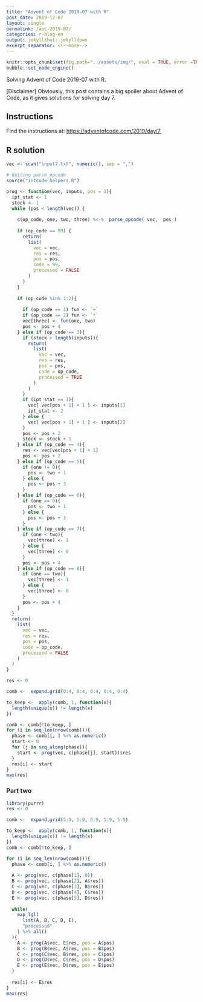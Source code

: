 ```yaml
---
title: "Advent of Code 2019-07 with R"
post_date: 2019-12-07
layout: single
permalink: /aoc-2019-07/
categories: r-blog-en
output: jekyllthat::jekylldown
excerpt_separator: <!--more-->
---
```


```r
knitr::opts_chunk$set(fig.path="../assets/img/", eval = TRUE, error =TRUE)
bubble::set_node_engine()
```

Solving Advent of Code 2019-07 with R. 

[Disclaimer] Obviously, this post contains a big spoiler about Advent of Code, as it gives solutions for solving day 7.

## Instructions

Find the instructions at: <https://adventofcode.com/2019/day/7>

## R solution

```r
vec <- scan("input7.txt", numeric(), sep = ",")

# Getting parse_opcode  
source("intcode_helpers.R")

prog <- function(vec, inputs, pos = 1){ 
  ipt_stat <- 1
  stock <- 1
  while (pos < length(vec)) {
    
    c(op_code, one, two, three) %<-%  parse_opcode( vec,  pos )
    
    if (op_code == 99) {
      return(
        list(
          vec = vec, 
          res = res, 
          pos = pos, 
          code = 99, 
          processed = FALSE
        )
      )
    }
    
    if (op_code %in% 1:2){
      
      if (op_code == 1) fun <- `+`
      if (op_code == 2) fun <- `*`
      vec[three] <- fun(one, two)
      pos <- pos + 4
    } else if (op_code == 3){
      if (stock > length(inputs)){
        return(
          list(
            vec = vec, 
            res = res, 
            pos = pos, 
            code = op_code, 
            processed = TRUE
          )
        )
      }
      if (ipt_stat == 1){
        vec[ vec[pos + 1] + 1 ] <- inputs[1]
        ipt_stat <- 2
      } else {
        vec[ vec[pos + 1] + 1 ] <- inputs[2]
      }
      pos <- pos + 2
      stock <- stock + 1
    } else if (op_code == 4){
      res <- vec[vec[pos + 1] + 1]
      pos <- pos + 2
    } else if (op_code == 5){
      if (one != 0){
        pos <- two + 1
      } else {
        pos <- pos + 3
      }
    } else if (op_code == 6){
      if (one == 0){
        pos <- two + 1
      } else {
        pos <- pos + 3
      }
    } else if (op_code == 7){
      if (one < two){
        vec[three] <- 1 
      } else {
        vec[three] <- 0 
      }
      pos <- pos + 4
    } else if (op_code == 8){
      if (one == two){
        vec[three] <- 1 
      } else {
        vec[three] <- 0 
      }
      pos <- pos + 4
    }
  }
  return(
    list(
      vec = vec, 
      res = res, 
      pos = pos, 
      code = op_code, 
      processed = FALSE
    )
  )
}

res <- 0

comb <-  expand.grid(0:4, 0:4, 0:4, 0:4, 0:4) 

to_keep <-  apply(comb, 1, function(x){
  length(unique(x)) != length(x)
})

comb <- comb[!to_keep, ]
for (i in seq_len(nrow(comb))){
  phase <- comb[i, ] %>% as.numeric()
  start <- 0
  for (j in seq_along(phase)){
    start <- prog(vec, c(phase[j], start))$res
  }
  res[i] <- start
}
max(res)
```

### Part two 

```r
library(purrr)
res <- 0

comb <-  expand.grid(5:9, 5:9, 5:9, 5:9, 5:9) 

to_keep <-  apply(comb, 1, function(x){
  length(unique(x)) != length(x)
})
comb <- comb[!to_keep, ]

for (i in seq_len(nrow(comb))){
  phase <- comb[i, ] %>% as.numeric()
  
  A <- prog(vec, c(phase[1], 0))
  B <- prog(vec, c(phase[2], A$res))
  C <- prog(vec, c(phase[3], B$res))
  D <- prog(vec, c(phase[4], C$res))
  E <- prog(vec, c(phase[5], D$res))
  
  while(
    map_lgl(
      list(A, B, C, D, E), 
      "processed"
    ) %>% all()
  ){
    A <- prog(A$vec, E$res, pos = A$pos)
    B <- prog(B$vec, A$res, pos = B$pos)
    C <- prog(C$vec, B$res, pos = C$pos)
    D <- prog(D$vec, C$res, pos = D$pos)
    E <- prog(E$vec, D$res, pos = E$pos)
  }
  
  res[i] <- E$res
}
max(res)
```

